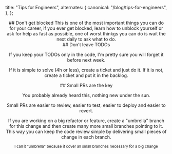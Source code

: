 
  title: "Tips for Engineers",
  alternates: {
    canonical: "/blog/tips-for-engineers",
  },
};

<Header
  title="Tips for Engineers"
  subtitle="This is a (living) list of some thoughts I collected over the years about how to be a good software engineer."
/>

<Section>
  ## Don't get blocked This is one of the most important things you can do for
  your career, if you ever get blocked, learn how to unblock yourself or ask for
  help as fast as possible, one of worst thinkgs you can do is wait the next
  daily to ask what to do.
</Section>

<Section>
  ## Don't leave TODOs

If you keep your TODOs only in the code, I'm pretty sure you will forget it before next week.

If it is simple to solve (4h or less), create a ticket and just do it.
If it is not, create a ticket and put it in the backlog.

</Section>

<Section>
  ## Small PRs are the key

You probably already heard this, nothing new under the sun.

Small PRs are easier to review, easier to test, easier to deploy and easier to revert.

If you are working on a big refactor or feature, create a "umbrella" branch for this change and then create many more small branches pointing to it.
This way you can keep the code review simple by delivering small pieces of change in each branch.

  <small>I call it "umbrella" because it cover all small branches necessary for a big change</small>
  
</Section>
